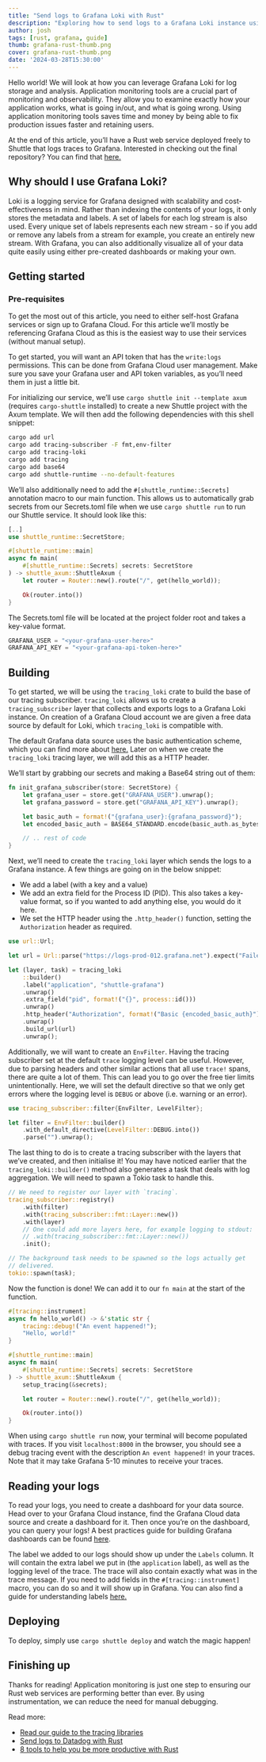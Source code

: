 ```yaml
---
title: "Send logs to Grafana Loki with Rust"
description: "Exploring how to send logs to a Grafana Loki instance using Rust, without Promtail"
author: josh
tags: [rust, grafana, guide]
thumb: grafana-rust-thumb.png
cover: grafana-rust-thumb.png
date: '2024-03-28T15:30:00'
---
```


Hello world! We will look at how you can leverage Grafana Loki for log storage and analysis. Application monitoring tools are a crucial part of monitoring and observability. They allow you to examine exactly how your application works, what is going in/out, and what is going wrong. Using application monitoring tools saves time and money by being able to fix production issues faster and retaining users.

At the end of this article, you’ll have a Rust web service deployed freely to Shuttle that logs traces to Grafana. Interested in checking out the final repository? You can find that [here.](https://github.com/joshua-mo-143/shuttle-grafana-example)

## Why should I use Grafana Loki?

Loki is a logging service for Grafana designed with scalability and cost-effectiveness in mind. Rather than indexing the contents of your logs, it only stores the metadata and labels. A set of labels for each log stream is also used. Every unique set of labels represents each new stream - so if you add or remove any labels from a stream for example, you create an entirely new stream. With Grafana, you can also additionally visualize all of your data quite easily using either pre-created dashboards or making your own.

## Getting started

### Pre-requisites

To get the most out of this article, you need to either self-host Grafana services or sign up to Grafana Cloud. For this article we’ll mostly be referencing Grafana Cloud as this is the easiest way to use their services (without manual setup).

To get started, you will want an API token that has the `write:logs` permissions. This can be done from Grafana Cloud user management. Make sure you save your Grafana user and API token variables, as you’ll need them in just a little bit.

For initializing our service, we’ll use `cargo shuttle init --template axum`  (requires `cargo-shuttle` installed) to create a new Shuttle project with the Axum template. We will then add the following dependencies with this shell snippet:

```bash
cargo add url
cargo add tracing-subscriber -F fmt,env-filter
cargo add tracing-loki
cargo add tracing
cargo add base64
cargo add shuttle-runtime --no-default-features
```

We’ll also additionally need to add the `#[shuttle_runtime::Secrets]` annotation macro to our main function. This allows us to automatically grab secrets from our Secrets.toml file when we use `cargo shuttle run` to run our Shuttle service. It should look like this:

```rust
[..]
use shuttle_runtime::SecretStore;

#[shuttle_runtime::main]
async fn main(
    #[shuttle_runtime::Secrets] secrets: SecretStore
) -> shuttle_axum::ShuttleAxum {
    let router = Router::new().route("/", get(hello_world));

    Ok(router.into())
}
```

The Secrets.toml file will be located at the project folder root and takes a key-value format.

```rust
GRAFANA_USER = "<your-grafana-user-here>"
GRAFANA_API_KEY = "<your-grafana-api-token-here>"
```

## Building

To get started, we will be using the `tracing_loki` crate to build the base of our tracing subscriber. `tracing_loki` allows us to create a `tracing_subscriber` layer that collects and exports logs to a Grafana Loki instance. On creation of a Grafana Cloud account we are given a free data source by default for Loki, which `tracing_loki` is compatible with.

The default Grafana data source uses the basic authentication scheme, which you can find more about [here.](https://developer.mozilla.org/en-US/docs/Web/HTTP/Authentication#basic_authentication_scheme)  Later on when we create the `tracing_loki` tracing layer, we will add this as a HTTP header.

We’ll start by grabbing our secrets and making a Base64 string out of them:

```rust
fn init_grafana_subscriber(store: SecretStore) {
    let grafana_user = store.get("GRAFANA_USER").unwrap();
    let grafana_password = store.get("GRAFANA_API_KEY").unwrap();

    let basic_auth = format!("{grafana_user}:{grafana_password}");
    let encoded_basic_auth = BASE64_STANDARD.encode(basic_auth.as_bytes());

    // .. rest of code
}
```

Next, we’ll need to create the `tracing_loki` layer which sends the logs to a Grafana instance. A few things are going on in the below snippet:

- We add a label (with a key and a value)
- We add an extra field for the Process ID (PID). This also takes a key-value format, so if you wanted to add anything else, you would do it here.
- We set the HTTP header using the `.http_header()` function, setting the `Authorization` header as required.

```rust
use url::Url;

let url = Url::parse("https://logs-prod-012.grafana.net").expect("Failed to parse Grafana URL");

let (layer, task) = tracing_loki
    ::builder()
    .label("application", "shuttle-grafana")
    .unwrap()
    .extra_field("pid", format!("{}", process::id()))
    .unwrap()
    .http_header("Authorization", format!("Basic {encoded_basic_auth}"))
    .unwrap()
    .build_url(url)
    .unwrap();
```

Additionally, we will want to create an `EnvFilter`. Having the tracing subscriber set at the default `trace` logging level can be useful. However, due to parsing headers and other similar actions that all use `trace!` spans, there are quite a lot of them. This can lead you to go over the free tier limits unintentionally. Here, we will set the default directive so that we only get errors where the logging level is `DEBUG` or above (i.e. warning or an error).

```rust
use tracing_subscriber::filter{EnvFilter, LevelFilter};

let filter = EnvFilter::builder()
    .with_default_directive(LevelFilter::DEBUG.into())
    .parse("").unwrap();
```

The last thing to do is to create a tracing subscriber with the layers that we’ve created, and then initialise it! You may have noticed earlier that the `tracing_loki::builder()` method also generates a task that deals with log aggregation. We will need to spawn a Tokio task to handle this.

```rust
// We need to register our layer with `tracing`.
tracing_subscriber::registry()
    .with(filter)
    .with(tracing_subscriber::fmt::Layer::new())
    .with(layer)
    // One could add more layers here, for example logging to stdout:
    // .with(tracing_subscriber::fmt::Layer::new())
    .init();

// The background task needs to be spawned so the logs actually get
// delivered.
tokio::spawn(task);
```

Now the function is done! We can add it to our `fn main` at the start of the function.

```rust
#[tracing::instrument]
async fn hello_world() -> &'static str {
    tracing::debug!("An event happened!");
    "Hello, world!"
}

#[shuttle_runtime::main]
async fn main(
    #[shuttle_runtime::Secrets] secrets: SecretStore
) -> shuttle_axum::ShuttleAxum {
    setup_tracing(&secrets);

    let router = Router::new().route("/", get(hello_world));

    Ok(router.into())
}
```

When using `cargo shuttle run` now, your terminal will become populated with traces. If you visit `localhost:8000` in the browser, you should see a debug tracing event with the description `An event happened!` in your traces. Note that it may take Grafana 5-10 minutes to receive your traces.

## Reading your logs

To read your logs, you need to create a dashboard for your data source. Head over to your Grafana Cloud instance, find the Grafana Cloud data source and create a dashboard for it. Then once you’re on the dashboard, you can query your logs! A best practices guide for building Grafana dashboards can be found [here](https://grafana.com/docs/grafana/latest/dashboards/build-dashboards/best-practices/).

The label we added to our logs should show up under the `Labels` column. It will contain the extra label we put in (the `application` label), as well as the logging level of the trace. The trace will also contain exactly what was in the trace message. If you need to add fields in the `#[tracing::instrument]` macro, you can do so and it will show up in Grafana. You can also find a guide for understanding labels [here.](https://grafana.com/docs/loki/latest/get-started/labels/)

## Deploying

To deploy, simply use `cargo shuttle deploy` and watch the magic happen!

## Finishing up

Thanks for reading! Application monitoring is just one step to ensuring our Rust web services are performing better than ever. By using instrumentation, we can reduce the need for manual debugging.

Read more:

- [Read our guide to the tracing libraries](https://shuttle.dev/blog/2024/01/09/getting-started-tracing-rust)
- [Send logs to Datadog with Rust](https://shuttle.dev/blog/2024/03/27/datadog-rust)
- [8 tools to help you be more productive with Rust](https://shuttle.dev/blog/2024/02/15/best-rust-tooling)
